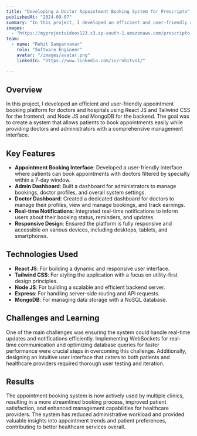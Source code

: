 ```yaml
---
title: "Developing a Doctor Appointment Booking System for Prescripto"
publishedAt: "2024-09-07"
summary: "In this project, I developed an efficient and user-friendly appointment booking platform for doctors and hospitals using React JS and Tailwind CSS for the frontend, and Node JS and MongoDB for the backend."
images:
  - "https://myprojectvideos123.s3.ap-south-1.amazonaws.com/prescripto.mp4"
team:
  - name: "Rohit Sampannavar"
    role: "Software Engineer"
    avatar: "/images/avatar.png"
    linkedIn: "https://www.linkedin.com/in/rohitvs1/"
 
---
```


## Overview

In this project, I developed an efficient and user-friendly appointment booking platform for doctors and hospitals using React JS and Tailwind CSS for the frontend, and Node JS and MongoDB for the backend. The goal was to create a system that allows patients to book appointments easily while providing doctors and administrators with a comprehensive management interface.

## Key Features

- **Appointment Booking Interface**: Developed a user-friendly interface where patients can book appointments with doctors filtered by specialty within a 7-day window.
- **Admin Dashboard**: Built a dashboard for administrators to manage bookings, doctor profiles, and overall system settings.
- **Doctor Dashboard**: Created a dedicated dashboard for doctors to manage their profiles, view and manage bookings, and track earnings.
- **Real-time Notifications**: Integrated real-time notifications to inform users about their booking status, reminders, and updates.
- **Responsive Design**: Ensured the platform is fully responsive and accessible on various devices, including desktops, tablets, and smartphones.

## Technologies Used

- **React JS**: For building a dynamic and responsive user interface.
- **Tailwind CSS**: For styling the application with a focus on utility-first design principles.
- **Node JS**: For building a scalable and efficient backend server.
- **Express**: For handling server-side routing and API requests.
- **MongoDB**: For managing data storage with a NoSQL database.

## Challenges and Learning

One of the main challenges was ensuring the system could handle real-time updates and notifications efficiently. Implementing WebSockets for real-time communication and optimizing database queries for faster performance were crucial steps in overcoming this challenge. Additionally, designing an intuitive user interface that caters to both patients and healthcare providers required thorough user testing and iteration.

## Results

The appointment booking system is now actively used by multiple clinics, resulting in a more streamlined booking process, improved patient satisfaction, and enhanced management capabilities for healthcare providers. The system has reduced administrative workload and provided valuable insights into appointment trends and patient preferences, contributing to better healthcare services overall.
